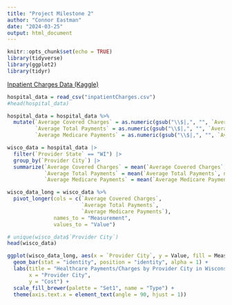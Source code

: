 ```yaml
---
title: "Project Milestone 2"
author: "Connor Eastman"
date: "2024-03-25"
output: html_document
---
```


```r
knitr::opts_chunk$set(echo = TRUE)
library(tidyverse)
library(ggplot2)
library(tidyr)
```

[Inpatient Charges Data (Kaggle)](https://www.kaggle.com/datasets/speedoheck/inpatient-hospital-charges)

```r
hospital_data = read_csv("inpatientCharges.csv")
#head(hospital_data)
```

```r
hospital_data = hospital_data %>%
  mutate(`Average Covered Charges` = as.numeric(gsub("\\$|,", "", `Average Covered Charges`)),
         `Average Total Payments` = as.numeric(gsub("\\$|,", "", `Average Total Payments`)),
         `Average Medicare Payments` = as.numeric(gsub("\\$|,", "", `Average Medicare Payments`)))

wisco_data = hospital_data |>
  filter(`Provider State` == "WI") |>
  group_by(`Provider City`) |>
  summarize(`Average Covered Charges` = mean(`Average Covered Charges`, na.rm = TRUE), 
            `Average Total Payments` = mean(`Average Total Payments`, na.rm = TRUE),
            `Average Medicare Payments` = mean(`Average Medicare Payments`, na.rm = TRUE))

wisco_data_long = wisco_data %>%
  pivot_longer(cols = c(`Average Covered Charges`, 
                        `Average Total Payments`, 
                        `Average Medicare Payments`), 
               names_to = "Measurement", 
               values_to = "Value")

# unique(wisco_data$`Provider City`)
head(wisco_data)
```


```r
ggplot(wisco_data_long, aes(x = `Provider City`, y = Value, fill = Measurement)) +
  geom_bar(stat = "identity", position = "identity", alpha = 1) +
  labs(title = "Healthcare Payments/Charges by Provider City in Wisconsin",
       x = "Provider City",
       y = "Cost") +
  scale_fill_brewer(palette = "Set1", name = "Type") +
  theme(axis.text.x = element_text(angle = 90, hjust = 1))


```

